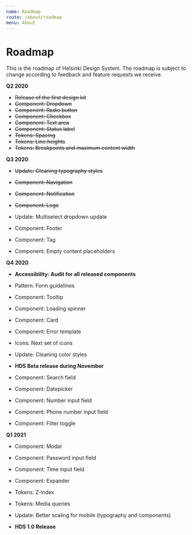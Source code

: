 ```yaml
---
name: Roadmap
route: /about/roadmap
menu: About
---
```



# Roadmap

<LargeParagraph>
   This is the roadmap of Helsinki Design System. The roadmap is subject to change according to feedback and feature requests we receive.
</LargeParagraph>

**Q2 2020**

- ~~Release of the first design kit~~
- ~~Component: Dropdown~~
- ~~Component: Radio button~~
- ~~Component: Checkbox~~
- ~~Component: Text area~~
- ~~Component: Status label~~
- ~~Tokens: Spacing~~
- ~~Tokens: Line heights~~
- ~~Tokens: Breakpoints and maximum content width~~


**Q3 2020**

- ~~Update: Cleaning typography styles~~
- ~~Component: Navigation~~
- ~~Component: Notification~~
- ~~Component: Logo~~


- Update: Multiselect dropdown update


- Component: Footer
- Component: Tag
- Component: Empty content placeholders


**Q4 2020**

- **Accessibility: Audit for all released components**


- Pattern: Form guidelines


- Component: Tooltip
- Component: Loading spinner
- Component: Card
- Component: Error template


- Icons: Next set of icons


- Update: Cleaning color styles


- **HDS Beta release during November**


- Component: Search field
- Component: Datepicker
- Component: Number input field
- Component: Phone number input field
- Component: Filter toggle


**Q1 2021**

- Component: Modal
- Component: Password input field
- Component: Time input field
- Component: Expander


- Tokens: Z-index
- Tokens: Media queries


- Update: Better scaling for mobile (typography and components)


- **HDS 1.0 Release**

